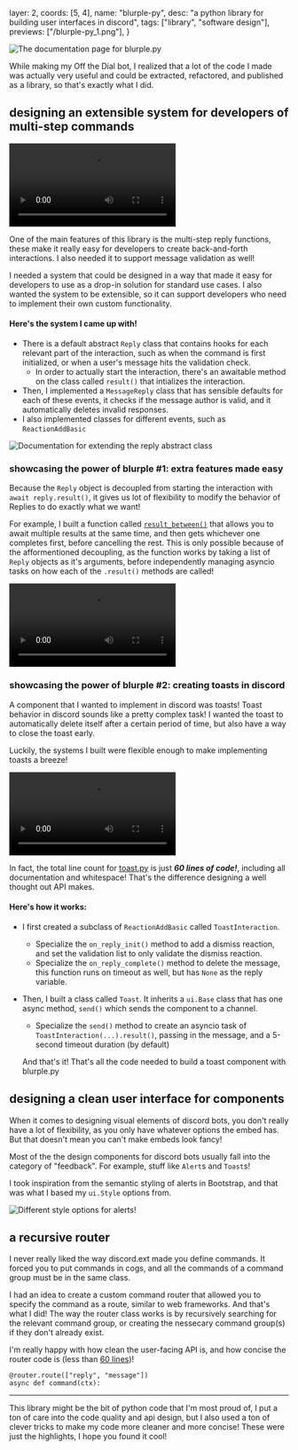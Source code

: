   layer: 2,
  coords: [5, 4],
  name: "blurple-py",
  desc: "a python library for building user interfaces in discord",
  tags: ["library", "software design"],
  previews: ["/blurple-py_1.png"],
}

![The documentation page for blurple.py](/blurple-py_1.png)

While making my Off the Dial bot, I realized that a lot of the code I made was actually very useful and could be extracted, refactored, and published as a library, so that's exactly what I did.

## designing an extensible system for developers of multi-step commands

![A couple examples of the reply system in action](/blurple-py_5.webm)

One of the main features of this library is the multi-step reply functions, these make it really easy for developers to create back-and-forth interactions. I also needed it to support message validation as well!

I needed a system that could be designed in a way that made it easy for developers to use as a drop-in solution for standard use cases. I also wanted the system to be extensible, so it can support developers who need to implement their own custom functionality.

#### Here's the system I came up with!

- There is a default abstract `Reply` class that contains hooks for each relevant part of the interaction, such as when the command is first initialized, or when a user's message hits the validation check.
  - In order to actually start the interaction, there's an awaitable method on the class called `result()` that intializes the interaction.
- Then, I implemented a `MessageReply` class that has sensible defaults for each of these events, it checks if the message author is valid, and it automatically deletes invalid responses.
- I also implemented classes for different events, such as `ReactionAddBasic`

![Documentation for extending the reply abstract class](/blurple-py_2.png)

### showcasing the power of blurple #1: extra features made easy

Because the `Reply` object is decoupled from starting the interaction with `await reply.result()`, it gives us lot of flexibility to modify the behavior of Replies to do exactly what we want!

For example, I built a function called [`result_between()`](https://github.com/cerusabi/blurple.py/blob/main/blurple/io/reply.py#L152) that allows you to await multiple results at the same time, and then gets whichever one completes first, before cancelling the rest. This is only possible because of the afformentioned decoupling, as the function works by taking a list of `Reply` objects as it's arguments, before independently managing asyncio tasks on how each of the `.result()` methods are called!

![](/blurple-py_6.webm)

### showcasing the power of blurple #2: creating toasts in discord

A component that I wanted to implement in discord was toasts! Toast behavior in discord sounds like a pretty complex task! I wanted the toast to automatically delete itself after a certain period of time, but also have a way to close the toast early.

Luckily, the systems I built were flexible enough to make implementing toasts a breeze!

![](/blurple-py_4.webm)

In fact, the total line count for [toast.py](https://github.com/cerusabi/blurple.py/blob/main/blurple/ui/toast.py) is just **_60 lines of code!_**, including all documentation and whitespace! That's the difference designing a well thought out API makes.

#### Here's how it works:

- I first created a subclass of `ReactionAddBasic` called `ToastInteraction`.
  - Specialize the `on_reply_init()` method to add a dismiss reaction, and set the validation list to only validate the dismiss reaction.
  - Specialize the `on_reply_complete()` method to delete the message, this function runs on timeout as well, but has `None` as the reply variable.
- Then, I built a class called `Toast`. It inherits a `ui.Base` class that has one async method, `send()` which sends the component to a channel.

  - Specialize the `send()` method to create an asyncio task of `ToastInteraction(...).result()`, passing in the message, and a 5-second timeout duration (by default)

  And that's it! That's all the code needed to build a toast component with blurple.py

## designing a clean user interface for components

When it comes to designing visual elements of discord bots, you don't really have a lot of flexibility, as you only have whatever options the embed has. But that doesn't mean you can't make embeds look fancy!

Most of the the design components for discord bots usually fall into the category of "feedback". For example, stuff like `Alert`s and `Toast`s!

I took inspiration from the semantic styling of alerts in Bootstrap, and that was what I based my `ui.Style` options from.

![Different style options for alerts!](/blurple-py_3.png)

## a recursive router

I never really liked the way discord.ext made you define commands. It forced you to put commands in cogs, and all the commands of a command group must be in the same class.

I had an idea to create a custom command router that allowed you to specify the command as a route, similar to web frameworks. And that's what I did! The way the router class works is by recursively searching for the relevant command group, or creating the nessecary command group(s) if they don't already exist.

I'm really happy with how clean the user-facing API is, and how concise the router code is (less than [60 lines](https://github.com/cerusabi/blurple.py/blob/main/blurple/ext/router.py))!

```
@router.route(["reply", "message"])
async def command(ctx):
```

---

This library might be the bit of python code that I'm most proud of, I put a ton of care into the code quality and api design, but I also used a ton of clever tricks to make my code more cleaner and more concise! These were just the highlights, I hope you found it cool!
